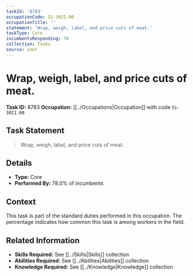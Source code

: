 ```yaml
---
taskId: '8783'
occupationCode: 51-3021.00
occupationTitle: ''
statement: 'Wrap, weigh, label, and price cuts of meat.'
taskType: Core
incumbentsResponding: 78
collection: Tasks
source: onet
---
```

# Wrap, weigh, label, and price cuts of meat.

**Task ID:** 8783
**Occupation:** [[../Occupations|Occupation]] with code `51-3021.00`

## Task Statement

> Wrap, weigh, label, and price cuts of meat.

## Details

- **Type:** Core
- **Performed By:** 78.0% of incumbents

## Context

This task is part of the standard duties performed in this occupation. The percentage indicates how common this task is among workers in the field.

## Related Information

- **Skills Required:** See [[../Skills|Skills]] collection
- **Abilities Required:** See [[../Abilities|Abilities]] collection
- **Knowledge Required:** See [[../Knowledge|Knowledge]] collection
